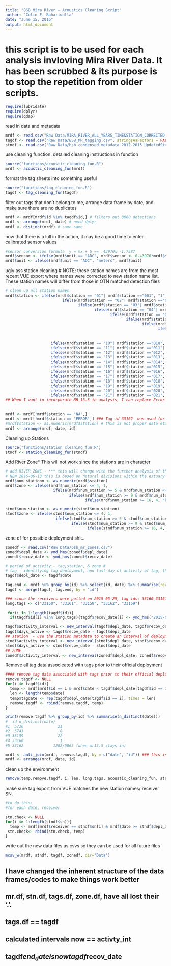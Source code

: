 ```yaml
---
title: "BSB_Mira River — Acoustics Cleaning Script"
author: "Colin F. Buhariwalla"
date: "June 15, 2016"
output: html_document
---
```


# this script is to be used for each analysis invloving Mira River Data. It has been scrubbed & its purpose is to stop the repetition from older scripts.

```r
require(lubridate)
require(dplyr)
require(qdap)
```

read in data and metadata
```r
mrdf <- read.csv("Raw Data/MIRA_RIVER_ALL_YEARS_TIME&STATION_CORRECTED.csv", stringsAsFactors = FALSE, header = TRUE, dec = ".")
tagdf <- read.csv("Raw Data/BSB_MR_tagging.csv", stringsAsFactors = FALSE, skip = 4, header = TRUE, sep = ",", dec = "." )
stndf <- read.csv("Raw Data/bsb_condensed_metadata_2012-2015_UpdatedStations.csv", stringsAsFactors = FALSE, header = TRUE, dec = ".")
```

use cleaning function. detailed cleaning instructions in function  
```r
source("functions/acoustic_cleaning_fun.R")
mrdf <- acoustic_cleaning_fun(mrdf)
```

format the tag sheets into something useful 
```r
source("functions/tag_cleaning_fun.R")
tagdf <- tag_cleaning_fun(tagdf)
```

filter out tags that don't belong to me, arrange data frame by date, and make sure there are no duplicates
```r
mrdf <- mrdf[mrdf$id %in% tagdf$id,] # filters out 8060 detections 
mrdf <- arrange(mrdf, date) # need dplyr
mrdf <- distinct(mrdf) # same same 
```

now that there is a lull in the action, it may be a good time to enter calibrated sensor values
```r
#sensor conversion formula  y = mx + b == .43970x -1.7587
mrdf$sensor <- ifelse(mrdf$unit == "ADC", mrdf$sensor <- 0.43970*mrdf$sensor-1.7587, mrdf$sensor <- mrdf$sensor) 
mrdf$unit <- ifelse(mrdf$unit == "ADC", "meters", mrdf$unit)
```

ugly ass station cleaning # NOTE: these station names are from the most recent VUE export where names were corrected to new station name list. These station names will differ from those in OTN matched detection files 
```r
# clean up all station names 
mrdf$station <- ifelse(mrdf$station == "01"| mrdf$station =="001", "1",
                         ifelse(mrdf$station == "02"| mrdf$station =="002", "2",
                                ifelse(mrdf$station == "03"| mrdf$station =="003", "3",
                                       ifelse(mrdf$station == "04"| mrdf$station =="004", "4",
                                              ifelse(mrdf$station == "05"| mrdf$station =="005", "5",
                                                     ifelse(mrdf$station == "06"| mrdf$station =="006", "6",
                                                            ifelse(mrdf$station == "07"| mrdf$station =="007", "7",
                                                                   ifelse(mrdf$station == "08"| mrdf$station =="008", "8",
                                                                          ifelse(mrdf$station == "09"| mrdf$station =="009", "9",
                                                                                 
                    ifelse(mrdf$station == "10"| mrdf$station =="010", "10",
                    ifelse(mrdf$station == "11"| mrdf$station =="011"| mrdf$station =="0011", "11",
                    ifelse(mrdf$station == "12"| mrdf$station =="012", "12",
                    ifelse(mrdf$station == "13"| mrdf$station =="013", "13",
                    ifelse(mrdf$station == "14"| mrdf$station =="014", "14",
                    ifelse(mrdf$station == "15"| mrdf$station =="015", "15",
                    ifelse(mrdf$station == "16"| mrdf$station =="016", "16",
                    ifelse(mrdf$station == "17"| mrdf$station =="017", "17",
                    ifelse(mrdf$station == "18"| mrdf$station =="018", "18",
                    ifelse(mrdf$station == "19"| mrdf$station =="019", "19",
                    ifelse(mrdf$station == "20"| mrdf$station =="020", "20",
                    ifelse(mrdf$station == "21"| mrdf$station =="021", "21", "ERROR" ))))))))))))))))))))) 
## When I want to incorporate MR_13.5 in analysis, I can replace Error with mrdf$station
                                                                                                                    

mrdf <- mrdf[!mrdf$station == "NA",]
mrdf <- mrdf[!mrdf$station == "ERROR",] ### Tag id 33162  was used for a range test and this escaped above filtering
#mrdf$station <- as.numeric(mrdf$station) # this is not proper data etiquete 
mrdf <- arrange(mrdf, date, id)
```

Cleaning up Stations 
```r
source("functions/station_cleaning_fun.R")
stndf <- station_cleaning_fun(stndf)
```

Add River Zone* This will not work since the stations are in character
```r
# add RIVER ZONE - *** this will change with the further analysis of the system wide water sampling files
# NEW 2016-06-13 this is based on natural divisions within the estuary (according to me see above note)
mrdf$num_stationn <- as.numeric(mrdf$station)
mrdf$zone <- ifelse(mrdf$num_station <= 4, 1,
                     ifelse(mrdf$num_station >= 5 & mrdf$num_station <= 8, 2,
                            ifelse(mrdf$num_station >= 9 & mrdf$num_station <= 15, 3,
                                   ifelse(mrdf$num_station >= 16, 4, "ERROR")))) 

stndf$num_station <- as.numeric(stndf$num_station)
stndf$zone <- ifelse(stndf$num_station <= 4, 1,
                      ifelse(stndf$num_station >= 5 & stndf$num_station <= 8, 2,
                             ifelse(stndf$num_station >= 9 & stndf$num_station <= 15, 3,
                                    ifelse(stndf$num_station >= 16, 4, "ERROR")))) 
```

zone df for possible deployment shit.. 
```r
zonedf <- read.csv("Raw Data/bsb_mr_zones.csv")
zonedf$depl_date <- ymd_hms(zonedf$depl_date)
zonedf$recov_date <- ymd_hms(zonedf$recov_date)
```


```r
# period of activity - tag,station, & zone #
# tag - identifying tag deployment, and last day of activity of tag, then create an interval of tag activity 
tagdf$depl_date <- tagdf$date

tag.end <- mrdf %>% group_by(id) %>% select(id, date) %>% summarise(recov_date = max(date))
tagdf <- merge(tagdf, tag.end, by = "id")

### since the receivers were pulled on 2015-05-25, tag ids: 33160 33161 33158 33162 33159 were supposed to have tags active for longer period of time and will have a tag end date of 2015-05-26 so as to be included in all possible deployment time
long.tags <- c("33160", "33161", "33158", "33162", "33159")

 for(i in 1:length(tagdf$id)){
  if(tagdf$id[i] %in% long.tags){tagdf$recov_date[i] <- ymd_hms("2015-05-26 00:00:01")}}
```

```r

tagdf$activity_interval <- new_interval(tagdf$depl_date, tagdf$recov_date)
tagdf$days_active <- tagdf$recov_date - tagdf$depl_date
## station  - use the station metadata to create an interval of deployment and recovery 
stndf$activity_interval <- new_interval(stndf$depl_date, stndf$recov_date)
stndf$days_active <- stndf$recov_date - stndf$depl_date
## ZONE
zonedf$activity_interval <- new_interval(zonedf$depl_date, zonedf$recov_date)
```

Remove all tag data associeated with tags prior to their official deployment
```r
#### remove tag data associated with tags prior to their official deployment ####
remove.tagdf <- NULL
for(i in tagdf$id){
  temp <- mrdf[mrdf$id == i & mrdf$date < tagdf$depl_date[tagdf$id == i],]  
  len <- length(temp$date)
  temp$tagdate <- rep(tagdf$depl_date[tagdf$id == i], times = len)
  remove.tagdf <- rbind(remove.tagdf, temp)
}

print(remove.tagdf %>% group_by(id) %>% summarise(n_distinct(date)))
#  id n_distinct(date)
#1  5736               21
#2  5743                8
#3 33159               22
#4 33160                1
#5 33162             1282/5865 (when mr13.5 stays in)

mrdf <- anti_join(mrdf, remove.tagdf, by = c("date", "id")) ### this is a beautiful little piece of code right here... always remember
mrdf <- arrange(mrdf, date, id)
```

clean up the environment
```r
remove(temp,remove.tagdf, i, len, long.tags, acoustic_cleaning_fun, station_cleaning_fun, tag_cleaning_fun)
```

make sure tag export from VUE matches the new station names/ receiver SN. 
```r
#to do this:
#for each date, receiver 

stn.check <- NULL
for(i in 1:length(stndf$sn)){
  temp <- mrdf[mrdf$receiver == stndf$sn[i] & mrdf$date >= stndf$depl_date[i] & mrdf$date <= stndf$recov_date[i] & mrdf$station != stndf$station[i],]
 stn.check<- rbind(stn.check, temp)
}
```


write out the new data files as csvs so they can be used for all future files
```r
mcsv_w(mrdf, stndf, tagdf, zonedf, dir="Data")
```

## I have changed the inherent structure of the data frames/codes to make things work better 
## mr.df, stn.df, tags.df, zone.df, have all lost their '.'. 
## tags.df == tagdf
## calculated intervals now == activty_int
## tagdf$end_date is now tagdf$recov_date
